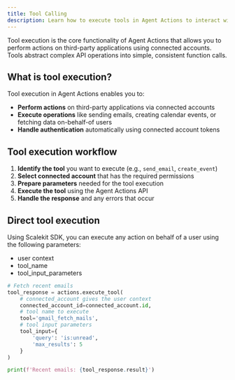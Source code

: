 ```yaml
---
title: Tool Calling
description: Learn how to execute tools in Agent Actions to interact with third-party applications using connected accounts.
---
```



Tool execution is the core functionality of Agent Actions that allows you to perform actions on third-party applications using connected accounts. Tools abstract complex API operations into simple, consistent function calls.

## What is tool execution?

Tool execution in Agent Actions enables you to:

- **Perform actions** on third-party applications via connected accounts
- **Execute operations** like sending emails, creating calendar events, or fetching data on-behalf-of users
- **Handle authentication** automatically using connected account tokens

## Tool execution workflow

1. **Identify the tool** you want to execute (e.g., `send_email`, `create_event`)
2. **Select connected account** that has the required permissions
3. **Prepare parameters** needed for the tool execution
4. **Execute the tool** using the Agent Actions API
5. **Handle the response** and any errors that occur

## Direct tool execution

Using Scalekit SDK, you can execute any action on behalf of a user using the following parameters:

- user context
- tool_name
- tool_input_parameters

```python
# Fetch recent emails
tool_response = actions.execute_tool(
    # connected_account gives the user context
    connected_account_id=connected_account.id,
    # tool name to execute
    tool='gmail_fetch_mails',
    # tool input parameters
    tool_input={
        'query': 'is:unread',
        'max_results': 5
    }
)

print(f'Recent emails: {tool_response.result}')
```
